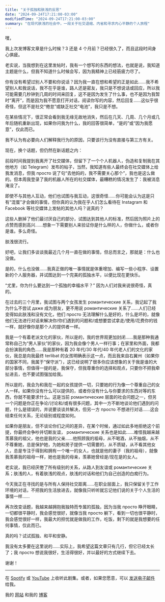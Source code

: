 ```yaml
---
title: "关于孤独和肤浅的反思"
date: "2024-09-24T17:21:00-03:00"
modifiedTime: "2024-09-24T17:21:00-03:00"
summary: "在现代肤浅的社会中，一段关于社交退缩、内省和寻求内心平静的个人旅程"
---
```


嘿，

我上次发博客文章是什么时候？3 还是 4 个月前？已经很久了，而且这段时间身心俱疲。

老实说，当我想到在这里发帖时，我有一个想写的东西的想法，也就是说，我知道主题是什么，但我不知道什么时候会写，因为我精神上已经筋疲力尽了。

你有没有希望过别人不要和你说话？因为我一直在想和希望的正是如此……我不希望别人和我说话，我不在乎是谁，路人还是密友，我只是不想说话或回应，所以我可能需要几秒钟到几周的时间来回复，这不是因为发生了什么事，也不是因为我暂时“离开”，而是因为我不愿意打开对话，阅读你写的内容，然后回复……这似乎很奇怪，但这不是社交“倦怠”或缺乏社交“电池”，我只是不想。

在某些情况下，很正常会看到我无缘无故地消失，然后在几天、几周、几个月或几年后随机重新出现，如果你问我为什么，我的回答很简单，“是的”或“因为我愿意”，仅此而已。

我不认为有必要向人们解释我行为的原因，只要该行为没有直接与第三方有关。

现在，换个话题，但仍然在新话题之内：

前段时间我提到我离开了社交媒体，但留下了一个个人机器人，伪造和复制我在其他地方（如 Telegram）发布的帖子，当然，我知道有些人最终会在社交媒体上给我发消息，但我 просто 说了句“去他妈的，我不需要关心那个”，我也是这么做的。但本周我登录了我的机器人所在的社交媒体，最糟糕的情况发生了：我被消息淹没了。

即使不与其他人互动，他们也试图与我互动，这很奇怪……你可能会认为这是只有“混蛋”才会做的事情，但你真的认为我在乎人们怎么看待在 Instagram 和 Facebook 等社交媒体上发帖的其他人吗？说真的？

这些人删掉了他们最讨厌自己的部分，试图达到其他人的标准，然后因为照片上的点赞而感到高兴……想象一下需要别人来验证你是什么样的人，你做什么，或者你是谁。多么奇怪。

肤浅很流行。

好吧，让我们多谈谈我最近几个月一直在做的事情，但总而言之，那就是：什么也没做。

是的，什么也没做……我真正做的唯一事情就是体重增加、编写一些小程序、设置新的个人服务器，并试图达到一个完美的孤独水平，以便比现在更快乐。

“尤里，你为什么要达到一个孤独的幸福水平？” 因为人们对我来说很奇怪，真的。

在过去的三个月里，我试图与两个女孩发生 романтические 关系，我记起了我为什么不尝试 даже 成为朋友，更不用说 романтические 关系了……人们已经变得如此肤浅和没有文化，他们 просто 无法理解什么是好的，什么是坏的，就像他们无法进行对话来解决你/你们遇到的问题和/或想要尝试拿走/使用/花费你的钱一样，就好像你是那个人的提供者一样。

我是一个有着老派文化的家伙，所以是的，我的世界观更加封闭……我是那种我通常称自己为“男人家伙”的家伙，因为我会像个男人一样行事；在家里和外面，我都会扮演我的角色……我是那种有着 20 年代/30 年代/40 年代老人们的文化的家伙，我总是向我最终 terlibat 的女孩明确表示这一点，而且我来自右翼州（如果你的国家不同，我属于“保守派”），这已经说明了很多你应该想象的关于我是谁的大部分事情，但值得一提的是，我保守，但我尊重你的选择和观点，只要你不把我牵扯进去，也不要试图强加给我。

所以是的，我会为和我在一起的女孩提供一切，只要她的行为像一个尊重自己的女人一样。如果你没有什么可以提供的，或者你没有什么与你要求的东西对等的东西，你就不能要求什么。这是当前 романтические 层面的社会问题之一，但另一个问题是你正在争论/讨论和/或有很多问题，其中一方不断地谈论他们遇到的问题，什么是错误的，并说要谈谈并解决，但另一方 просто 不想进行对话……这会结束任何关系，无论级别或程度如何。

如果你是朋友，但不谈论你们之间的差异，在某个时候，通过如此多地拒绝这个前提，你最终会争吵并切断友谊， романтические 关系也是如此……难怪我越来越羡慕我的祖父，他也是我的父亲……他照顾我的祖母，从不喝酒，从不抽烟，从不不尊重她，总是保护她，为她和房子提供一切需要的，从不质疑，从不看其他女人，总是专注于得到和拥有一个唯一的女人，也就是他的妻子（我的祖母），就像我羡慕我的祖母一样，她也是我的母亲，羡慕她曾经是/现在是的女人。

老实说，我已经厌倦了所有级别的关系，从路人到友谊或 романтические 关系；肤浅的人，有着肤浅的观点，肤浅的对话和他们为自己创造的白痴行为。

今天我正在寻找的是与所有人保持社交距离……在职业层面上，我只保留关于工作环境的对话，不把我的生活放进去，就像我只听听就忘记他们说的关于个人生活的事情一样……

再次改变话题，我越来越拥抱我独特而专属的孤独，因为当我 просто 睁开眼睛，一切都很平静时，我会感觉很好，就像当我 просто 躺下，看到一切也很平静时，我会感觉很好一样，我最大的担忧就是做我的工作，吃饭，剩下的就是我想要的任何事情，仅此而已。

真的吗？试试孤独、和平和安静。

我没有太多要在这里说的……实际上，我希望这篇文章只有几行，但它已经太长了；我 просто 想说我很好，生活得很好，并以最好的方式继续下去。

谢谢！

---

在 [Spotify](https://open.spotify.com/show/2XRQ2mpUbtT0ZqxFVrl0KK) 或 [YouTube](https://www.youtube.com/playlist?list=PLbc46mnbfJiFEJY9e79ncuj02eM5YZY9h) 上收听此剧集。或者，如果您愿意，可以 [发送电子邮件](mailto:me@yuricunha.com) 给我。

我的 [网站](yuricunha.com) 和我的 [博客](yuricunha.com/blog)
